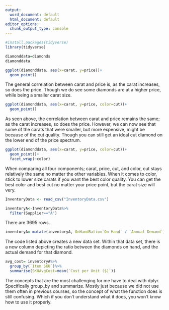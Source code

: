 ```yaml
---
output:
  word_document: default
  html_document: default
editor_options:
  chunk_output_type: console
---
```

```r
#install.packages(tidyverse)
library(tidyverse)
```
```r
diamonddata=diamonds
diamonddata
```

```r
ggplot(diamonddata, aes(x=carat, y=price))+
  geom_point()
```

The general correlation between carat and price is, as the carat increases, so does the price. Though we do see some diamonds are at a higher price, while being a smaller carat size. 


```r
ggplot(diamonddata, aes(x=carat, y=price, color=cut))+
  geom_point()
```

As seen above, the correlation between carat and price remains the same; as the carat increases, so does the price. However, we can now see that some of the carats that were smaller, but more expensive, might be because of the cut quality. Though you can still get an ideal cut diamond on the lower end of the price spectrum. 


```r
ggplot(diamonddata, aes(x=carat, y=price, color=cut))+
  geom_point()+
  facet_wrap(~color)
```

When comparing all four components; carat, price, cut, and color, cut stays relatively the same no matter the other variables. When it comes to color, stick to lower size carats if you want the best color quality. You can get the best color and best cut no matter your price point, but the carat size will very. 


```r
InventoryData <- read_csv("InventoryData.csv")

```

```r
inventoryA<-InventoryData%>%
  filter(Supplier=="A")
```

There are 3695 rows.

```r
inventoryA= mutate(inventoryA, OnHandRatio=`On Hand` / `Annual Demand`)
```

The code listed above creates a new data set. Within that data set, there is a new column depicting the ratio between the diamonds on hand, and the actual demand for that diamond.

```r
avg_cost= inventoryA%>%
  group_by(`Item SKU`)%>%
  summarise(SKUAvgCost=mean(`Cost per Unit ($)`))
```

The concepts that are the most challenging for me have to deal with dplyr. Specifically group_by and summarize. Mostly just because we did not use them often in previous courses, so the concept of what the function does is still confusing. Which if you don't understand what it does, you won't know how to use it properly. 
